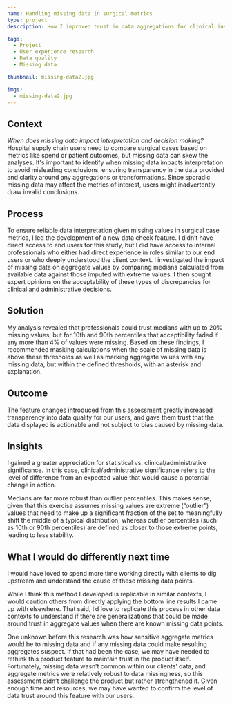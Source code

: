 ```yaml
---
name: Handling missing data in surgical metrics
type: project
description: How I improved trust in data aggregations for clinical insights despite data gaps

tags:
  - Project
  - User experience research
  - Data quality
  - Missing data

thumbnail: missing-data2.jpg

imgs:
  - missing-data2.jpg
---
```


## Context

<i>When does missing data impact interpretation and decision making?</i> Hospital supply chain users need to compare surgical cases based on metrics like spend or patient outcomes, but missing data can skew the analyses. It's important to identify when missing data impacts interpretation to avoid misleading conclusions, ensuring transparency in the data provided and clarity around any aggregations or transformations. Since sporadic missing data may affect the metrics of interest, users might inadvertently draw invalid conclusions.

## Process

To ensure reliable data interpretation given missing values in surgical case metrics, I led the development of a new data check feature. I didn’t have direct access to end users for this study, but I did have access to internal professionals who either had direct experience in roles similar to our end users or who deeply understood the client context. I investigated the impact of missing data on aggregate values by comparing medians calculated from available data against those imputed with extreme values. I then sought expert opinions on the acceptability of these types of discrepancies for clinical and administrative decisions.

## Solution

My analysis revealed that professionals could trust medians with up to 20% missing values, but for 10th and 90th percentiles that acceptibility faded if any more than 4% of values were missing. Based on these findings, I recommended masking calculations when the scale of missing data is above these thresholds as well as marking aggregate values with any missing data, but within the defined thresholds, with an asterisk and explanation.

## Outcome

The feature changes introduced from this assessment greatly increased transparency into data quality for our users, and gave them trust that the data displayed is actionable and not subject to bias caused by missing data.

## Insights

I gained a greater appreciation for statistical vs. clinical/administrative significance. In this case, clinical/administrative significance refers to the level of difference from an expected value that would cause a potential change in action.

Medians are far more robust than outlier percentiles. This makes sense, given that this exercise assumes missing values are extreme (“outlier”) values that need to make up a significant fraction of the set to meaningfully shift the middle of a typical distribution; whereas outlier percentiles (such as 10th or 90th percentiles) are defined as closer to those extreme points, leading to less stability.

## What I would do differently next time

I would have loved to spend more time working directly with clients to dig upstream and understand the cause of these missing data points.

While I think this method I developed is replicable in similar contexts, I would caution others from directly applying the bottom line results I came up with elsewhere. That said, I’d love to replicate this process in other data contexts to understand if there are generalizations that could be made around trust in aggregate values when there are known missing data points.

One unknown before this research was how sensitive aggregate metrics would be to missing data and if any missing data could make resulting aggregates suspect. If that had been the case, we may have needed to rethink this product feature to maintain trust in the product itself. Fortunately, missing data wasn’t common within our clients’ data, and aggregate metrics were relatively robust to data missingness, so this assessment didn’t challenge the product but rather strengthened it. Given enough time and resources, we may have wanted to confirm the level of data trust around this feature with our users.
